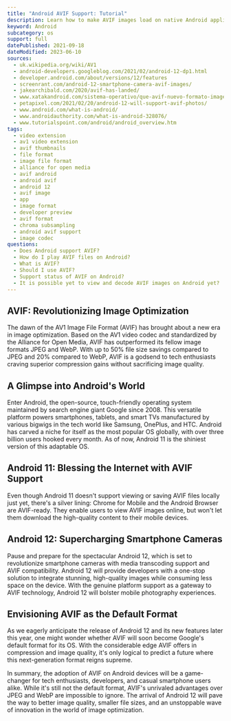 ```yaml
---
title: "Android AVIF Support: Tutorial"
description: Learn how to make AVIF images load on native Android applications.
keyword: Android
subcategory: os
support: full
datePublished: 2021-09-18
dateModified: 2023-06-10
sources:
  - uk.wikipedia.org/wiki/AV1
  - android-developers.googleblog.com/2021/02/android-12-dp1.html
  - developer.android.com/about/versions/12/features
  - screenrant.com/android-12-smartphone-camera-avif-images/
  - jakearchibald.com/2020/avif-has-landed/
  - www.xatakandroid.com/sistema-operativo/que-avif-nuevo-formato-imagen-que-llega-android-12-para-reemplazar-a-jpg
  - petapixel.com/2021/02/20/android-12-will-support-avif-photos/
  - www.android.com/what-is-android/
  - www.androidauthority.com/what-is-android-328076/
  - www.tutorialspoint.com/android/android_overview.htm
tags:
  - video extension
  - av1 video extension
  - avif thumbnails
  - file format
  - image file format
  - alliance for open media
  - avif android
  - android avif
  - android 12
  - avif image
  - app
  - image format
  - developer preview
  - avif format
  - chroma subsampling
  - android avif support
  - image codec
questions:
  - Does Android support AVIF?
  - How do I play AVIF files on Android?
  - What is AVIF?
  - Should I use AVIF?
  - Support status of AVIF on Android?
  - It is possible yet to view and decode AVIF images on Android yet?
---
```


## AVIF: Revolutionizing Image Optimization

The dawn of the AV1 Image File Format (AVIF) has brought about a new era in image optimization. Based on the AV1 video codec and standardized by the Alliance for Open Media, AVIF has outperformed its fellow image formats JPEG and WebP. With up to 50% file size savings compared to JPEG and 20% compared to WebP, AVIF is a godsend to tech enthusiasts craving superior compression gains without sacrificing image quality.

## A Glimpse into Android's World

Enter Android, the open-source, touch-friendly operating system maintained by search engine giant Google since 2008. This versatile platform powers smartphones, tablets, and smart TVs manufactured by various bigwigs in the tech world like Samsung, OnePlus, and HTC. Android has carved a niche for itself as the most popular OS globally, with over three billion users hooked every month. As of now, Android 11 is the shiniest version of this adaptable OS.

## Android 11: Blessing the Internet with AVIF Support

Even though Android 11 doesn't support viewing or saving AVIF files locally just yet, there's a silver lining: Chrome for Mobile and the Android Browser are AVIF-ready. They enable users to view AVIF images online, but won't let them download the high-quality content to their mobile devices.

## Android 12: Supercharging Smartphone Cameras

Pause and prepare for the spectacular Android 12, which is set to revolutionize smartphone cameras with media transcoding support and AVIF compatibility. Android 12 will provide developers with a one-stop solution to integrate stunning, high-quality images while consuming less space on the device. With the genuine platform support as a gateway to AVIF technology, Android 12 will bolster mobile photography experiences.

## Envisioning AVIF as the Default Format

As we eagerly anticipate the release of Android 12 and its new features later this year, one might wonder whether AVIF will soon become Google's default format for its OS. With the considerable edge AVIF offers in compression and image quality, it's only logical to predict a future where this next-generation format reigns supreme.

In summary, the adoption of AVIF on Android devices will be a game-changer for tech enthusiasts, developers, and casual smartphone users alike. While it's still not the default format, AVIF's unrivaled advantages over JPEG and WebP are impossible to ignore. The arrival of Android 12 will pave the way to better image quality, smaller file sizes, and an unstoppable wave of innovation in the world of image optimization.
